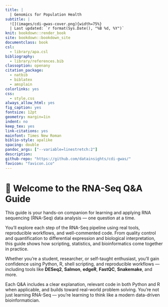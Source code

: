 ```yaml
---
title: |
  | Genomics for Population Health
subtitle: |
  ![](images/cdi-gwas-cover.png){width=75%}  
  | Last updated: `r format(Sys.Date(), "%B %d, %Y")` 
knit: bookdown::render_book
site: bookdown::bookdown_site
documentclass: book
csl: 
  - library/apa.csl
bibliography:
  - library/references.bib
classoption: openany
citation_package:
  - natbib
  - biblatex
  - amsplain
colorlinks: yes
css: 
  - style.css
always_allow_html: yes
fig_caption: yes
fontsize: 12pt
geometry: margin=1in
indent: no
keep_tex: yes
link-citations: yes
mainfont: Times New Roman
biblio-style: apalike
spacing: double
pandoc_args: ["--variable=linestretch:2"]
description:
github-repo: "https://github.com/datainsights/cdi-gwas/"
favicon: "favicon.ico"
---
```


#  {-}

# 🌱 Welcome to the RNA-Seq Q&A Guide {-}

This guide is your hands-on companion for learning and applying RNA sequencing (RNA-Seq) data analysis — one question at a time.

You'll explore each step of the RNA-Seq pipeline using real tools, reproducible workflows, and well-commented code. From quality control and quantification to differential expression and biological interpretation, this guide shows how scripting, statistics, and bioinformatics come together in practice.

Whether you’re a student, researcher, or self-taught enthusiast, you’ll gain confidence using Python, R, shell scripting, and reproducible workflows — including tools like **DESeq2**, **Salmon**, **edgeR**, **FastQC**, **Snakemake**, and more.

Each Q&A includes a clear explanation, relevant code in both Python and R when applicable, and builds toward real-world problem solving. You're not just learning RNA-Seq — you're learning to think like a modern data-driven bioinformatician.